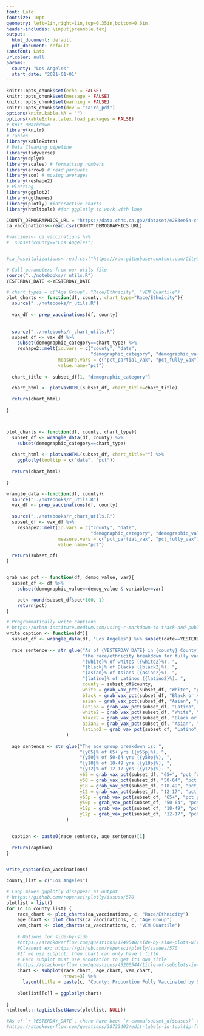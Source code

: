 ```yaml
---
font: Lato
fontsize: 10pt
geometry: left=1in,right=1in,top=0.35in,bottom=0.6in
header-includes: \input{preamble.tex}
output:
  html_document: default
  pdf_document: default
sansfont: Lato
urlcolor: null
params:
  county: "Los Angeles"
  start_date: "2021-01-01"
---
```


\raggedright


```r
knitr::opts_chunk$set(echo = FALSE)
knitr::opts_chunk$set(message = FALSE)
knitr::opts_chunk$set(warning = FALSE)
knitr::opts_chunk$set(dev = "cairo_pdf")
options(knitr.kable.NA = "")
options(kableExtra.latex.load_packages = FALSE)
# Knit RMarkdown
library(knitr)
# Tables
library(kableExtra)
# Data Cleaning pipeline
library(tidyverse)
library(dplyr)
library(scales) # formatting numbers
library(arrow) # read parquets
library(zoo) # moving averages
library(reshape2)
# Plotting
library(ggplot2)
library(ggthemes)
library(plotly) #interactive charts
library(htmltools) #for ggplotly to work with loop
```


```r
COUNTY_DEMOGRAPHICS_URL = "https://data.chhs.ca.gov/dataset/e283ee5a-cf18-4f20-a92c-ee94a2866ccd/resource/71729331-2f09-4ea4-a52f-a2661972e146/download/covid19vaccinesbycountybydemographic.csv"
ca_vaccinations<-read.csv(COUNTY_DEMOGRAPHICS_URL)

#vaccines<- ca_vaccinations %>%
#  subset(county=="Los Angeles")


#ca_hospitalizations<-read.csv("https://raw.githubusercontent.com/CityOfLosAngeles/covid19-indicators/master/data/ca-hospital-and-surge-capacity.csv")

# Call parameters from our utils file
source("../notebooks/r_utils.R")
YESTERDAY_DATE <-YESTERDAY_DATE
```


```r
# chart_types = c("Age Group", "Race/Ethnicity", "VEM Quartile")
plot_charts <- function(df, county, chart_type="Race/Ethnicity"){
  source("../notebooks/r_utils.R")
  
  vax_df <- prep_vaccinations(df, county)
  
  
  source("../notebooks/r_chart_utils.R")
  subset_df <- vax_df %>% 
    subset(demographic_category==chart_type) %>%
    reshape2::melt(id.vars = c("county", "date",
                               "demographic_category", "demographic_value"), 
                   measure.vars = c("pct_partial_vax", "pct_fully_vax"),
                   value.name="pct")
  
  chart_title <- subset_df[1, "demographic_category"]

  chart_html <- plotVaxHTML(subset_df, chart_title=chart_title)
  
  return(chart_html)
  
}



plot_charts <- function(df, county, chart_type){
  subset_df <- wrangle_data(df, county) %>%
    subset(demographic_category==chart_type)
  
  chart_html <- plotVaxHTML(subset_df, chart_title="") %>%
    ggplotly(tooltip = c("date", "pct"))
  
  return(chart_html)
  
}

```





```r
wrangle_data <-function(df, county){
  source("../notebooks/r_utils.R")
  vax_df <- prep_vaccinations(df, county)
  
  source("../notebooks/r_chart_utils.R")
  subset_df <- vax_df %>% 
    reshape2::melt(id.vars = c("county", "date",
                               "demographic_category", "demographic_value"), 
                   measure.vars = c("pct_partial_vax", "pct_fully_vax"),
                   value.name="pct")

  return(subset_df)
}


grab_vax_pct <- function(df, demog_value, var){
  subset_df <- df %>% 
    subset(demographic_value==demog_value & variable==var) 

    pct<-round(subset_df$pct*100, 1)
    return(pct)
}

# Programmatically write captions
# https://urban-institute.medium.com/using-r-markdown-to-track-and-publish-state-data-d1291bfa1ec0
write_caption <- function(df){
  subset_df <- wrangle_data(df, "Los Angeles") %>% subset(date==YESTERDAY_DATE)
  
  race_sentence <- str_glue("As of {YESTERDAY_DATE} in {county} County, ",
                            "the race/ethnicity breakdown for fully vaccinated (partially vaccinated) is: ",
                            "{white}% of whites ({white2}%), ",
                            "{black}% of Blacks ({black2}%), ",
                            "{asian}% of Asians ({asian2}%), ",
                            "{latino}% of Latinos ({latino2}%). ",
                            county = subset_df$county,
                            white = grab_vax_pct(subset_df, "White", "pct_fully_vax"),
                            black = grab_vax_pct(subset_df, "Black or African American", "pct_fully_vax"),
                            asian = grab_vax_pct(subset_df, "Asian", "pct_fully_vax"),
                            latino = grab_vax_pct(subset_df, "Latino", "pct_fully_vax"),
                            white2 = grab_vax_pct(subset_df, "White", "pct_partial_vax"),
                            black2 = grab_vax_pct(subset_df, "Black or African American", "pct_partial_vax"),
                            asian2 = grab_vax_pct(subset_df, "Asian", "pct_partial_vax"),
                            latino2 = grab_vax_pct(subset_df, "Latino", "pct_partial_vax")
                      )
  
  age_sentence <- str_glue("The age group breakdown is: ",
                           "{y65}% of 65+ yrs ({y65p}%), ",
                           "{y50}% of 50-64 yrs ({y50p}%), ",
                           "{y18}% of 18-49 yrs ({y18p}%), ",
                           "{y12}% of 12-17 yrs ({y12p}%). ",
                           y65 = grab_vax_pct(subset_df, "65+", "pct_fully_vax"),
                           y50 = grab_vax_pct(subset_df, "50-64", "pct_fully_vax"),
                           y18 = grab_vax_pct(subset_df, "18-49", "pct_fully_vax"),
                           y12 = grab_vax_pct(subset_df, "12-17", "pct_fully_vax"),
                           y65p = grab_vax_pct(subset_df, "65+", "pct_partial_vax"),
                           y50p = grab_vax_pct(subset_df, "50-64", "pct_partial_vax"),
                           y18p = grab_vax_pct(subset_df, "18-49", "pct_partial_vax"),
                           y12p = grab_vax_pct(subset_df, "12-17", "pct_partial_vax")
                      )
  

  caption <- paste0(race_sentence, age_sentence)[1]
  
  return(caption)
}


write_caption(ca_vaccinations)
```




```r
county_list = c("Los Angeles")

# Loop makes ggplotly disappear as output
# https://github.com/ropensci/plotly/issues/570
plotlist = list()
for (c in county_list) {
    race_chart <- plot_charts(ca_vaccinations, c, "Race/Ethnicity") 
    age_chart <- plot_charts(ca_vaccinations, c, "Age Group") 
    vem_chart <- plot_charts(ca_vaccinations, c, "VEM Quartile") 
    
    # Options for side-by-side
    #https://stackoverflow.com/questions/1249548/side-by-side-plots-with-ggplot2
    #Cleanest ex: https://github.com/ropensci/plotly/issues/570
    #If we use subplot, then chart can only have 1 title
    # Each subplot must use annotation to get its own title
    #https://stackoverflow.com/questions/45200544/title-of-subplots-in-plotly
    chart <- subplot(race_chart, age_chart, vem_chart, 
                     nrows=3) %>% 
      layout(title = paste(c, "County: Proportion Fully Vaccinated by Subgroups"))
   
    plotlist[[c]] = ggplotly(chart) 
    
}
htmltools::tagList(setNames(plotlist, NULL))
```


```r
#As of `r YESTERDAY_DATE`, there have been `r comma(subset_df$cases)` cumulative cases and `r #comma(subset_df$deaths)` cumulative deaths in `r params$county` County.
#https://stackoverflow.com/questions/38733403/edit-labels-in-tooltip-for-plotly-maps-using-ggplot2-in-r
```
